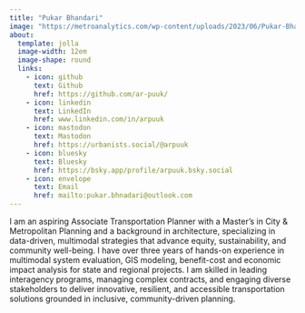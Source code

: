 ```yaml
---
title: "Pukar Bhandari"
image: "https://metroanalytics.com/wp-content/uploads/2023/06/Pukar-Bhandari-Headshot-1-768x768.png"
about:
  template: jolla
  image-width: 12em
  image-shape: round
  links:
    - icon: github
      text: Github
      href: https://github.com/ar-puuk/
    - icon: linkedin
      text: LinkedIn
      href: www.linkedin.com/in/arpuuk
    - icon: mastodon
      text: Mastodon
      href: https://urbanists.social/@arpuuk
    - icon: bluesky
      text: Bluesky
      href: https://bsky.app/profile/arpuuk.bsky.social
    - icon: envelope
      text: Email
      href: mailto:pukar.bhnadari@outlook.com
---
```


I am an aspiring Associate Transportation Planner with a Master’s in City & Metropolitan Planning and a background in architecture, specializing in data-driven, multimodal strategies that advance equity, sustainability, and community well-being. I have over three years of hands-on experience in multimodal system evaluation, GIS modeling, benefit-cost and economic impact analysis for state and regional projects. I am skilled in leading interagency programs, managing complex contracts, and engaging diverse stakeholders to deliver innovative, resilient, and accessible transportation solutions grounded in inclusive, community-driven planning.
